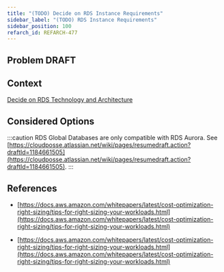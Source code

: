 ```yaml
---
title: "(TODO) Decide on RDS Instance Requirements"
sidebar_label: "(TODO) RDS Instance Requirements"
sidebar_position: 100
refarch_id: REFARCH-477
---
```


## Problem **DRAFT**

## Context

[Decide on RDS Technology and Architecture](/reference-architecture/fundamentals/design-decisions/foundational-application-dependencies/decide-on-rds-technology-and-architecture)

## Considered Options

:::caution
RDS Global Databases are only compatible with RDS Aurora. See [https://cloudposse.atlassian.net/wiki/pages/resumedraft.action?draftId=1184661505](https://cloudposse.atlassian.net/wiki/pages/resumedraft.action?draftId=1184661505).
:::

## References

- [https://docs.aws.amazon.com/whitepapers/latest/cost-optimization-right-sizing/tips-for-right-sizing-your-workloads.html](https://docs.aws.amazon.com/whitepapers/latest/cost-optimization-right-sizing/tips-for-right-sizing-your-workloads.html)

- [https://docs.aws.amazon.com/whitepapers/latest/cost-optimization-right-sizing/tips-for-right-sizing-your-workloads.html](https://docs.aws.amazon.com/whitepapers/latest/cost-optimization-right-sizing/tips-for-right-sizing-your-workloads.html)


